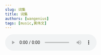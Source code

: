 ```yaml
---
slug: 词集
title: 词集
authors: [wangenius]
tags: [music,黄伟文]
---
```



<audio src="./no.mp3" controls autoplay loop/>


## 不如见一面

不如见一面，哪怕是一眼。这世间太多的难免亏欠，你是我穿过思念的箭

<strong> 都说靠时间遗忘的人，经不住见面再次寒暄。晚风轻轻的滴着挂牵，我就这心事不肯翻篇。</strong>

## 耿耿于怀

难道没练习太耐，感觉都追不回来  
试图再努力爱，也显得不自在  
不懂得如何谈恋爱  
还是我太爱你，对过去太放不开  
难道是寂寞太耐，生锈的锁不难开  
钥匙也折断了，留在旧患所在怀内  
放满对你的爱  
难怪跟谁也再没法恋爱  


## 十面埋伏

轨迹改变角度交错  
寂寞城市又再探戈  
天空闪过灿烂花火  
和你不再为爱奔波  